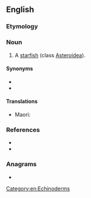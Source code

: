 {{also|seastar|sea-star}}
==English==
{{rfi|en}}
===Etymology===
{{compound|en|sea|star}}

===Noun===
{{en-noun}}

# A [[starfish]] (class [[Asteroidea]]).

====Synonyms====
* {{l|en|starfish}}
* {{l|en|asteroid}}

====Translations====
{{trans-top|starfish}}
* Maori: {{t|mi|pekapeka}}
{{trans-mid}}
{{trans-bottom}}

===References===
* {{R:OneLook}}
* {{pedia}}

===Anagrams===
* {{anagrams|en|a=aaersst|Ae stars|sea rats|searats|tessara-}}

[[Category:en:Echinoderms]]